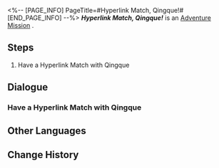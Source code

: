 <%-- [PAGE_INFO]
PageTitle=#Hyperlink Match, Qingque!#
[END_PAGE_INFO] --%>
{{Stub|Dialogue.}}
{{Mission Infobox
|id            = 8014133
|title         = 
|image         = <!--Mission Hyperlink Match, Qingque!.png-->
|type          = Adventure
|event_name    = 
|chapter       = 
|requirements  = 
* [[Adventure Mission]] ''[[Hyperlink Match, Arlan!]]'' completed
* [[Adventure Mission]] ''[[Hyperlink Match, Asta!]]'' completed
* [[Adventure Mission]] ''[[Hyperlink Match, Diting!]]'' completed
* [[Adventure Mission]] ''[[Hyperlink Match, Yanqing!]]'' completed
|summary       = <!--official mission summary from Fate's Atlas-->
|characters    = Trailblazer
|startLocation = [[<!--starting world-->]] - [[<!--starting area-->]]
|world         = <!--starting world-->
|area          = <!--starting area-->
|prev          = Hyperlink Match, Yanqing!
|next          = 
|exp           = 
|credits       = 
|stellarJade   = 
|other         = 
}}
'''''Hyperlink Match, Qingque!''''' is an [[Adventure Mission]]<!--in [world]-->.

==Steps==
# Have a Hyperlink Match with Qingque

<!--
==Gameplay Notes==

--><!--
==Trial Character==

-->
==Dialogue==
{{Stub Dialogue}}
===Have a Hyperlink Match with Qingque===
{{Mission Description|type=adventure|location=<!--to be added-->|The core gameplay loop behind Aetherium Wars is "dueling." Challenge different players and show your true strength!}}
{{Dialogue Start}}
:{{tx}}
{{Dialogue End}}

==Other Languages==
{{Other Languages
|en   = Hyperlink Match, Qingque!
|zhs  = 超链接对决！青雀
|zht  = 超連結對決！青雀
|ja   = ハイパーリンクバトル！青雀
|ko   = 하이퍼링크 대결! 청작
|es   = Enfrentamiento de hipervínculos: Qingque
|fr   = Combat hyperlink&nbsp;: Qingque&nbsp;!
|ru   = Матч! Цинцюэ!
|th   = ประลองไฮเปอร์ลิงก์กับ Qingque!
|vi   = Quyết Đấu Siêu Liên Kết! Qingque
|de   = Hyperlinkmatch, Qingque!
|id   = Duel Hyperlink, Qingque!
|pt   = Batalha de Hyperlink, Qingque!
}}

==Change History==
{{Change History|1.4}}
